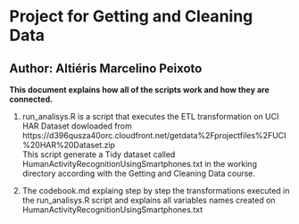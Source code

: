 Project for Getting and Cleaning Data
========================================================

Author: Altiéris Marcelino Peixoto
--------------

**This document explains how all of the scripts work and how they are connected.**  


1. run_analisys.R is a script that executes the ETL transformation on UCI HAR Dataset dowloaded from 
https://d396qusza40orc.cloudfront.net/getdata%2Fprojectfiles%2FUCI%20HAR%20Dataset.zip  
  This script generate a Tidy dataset called HumanActivityRecognitionUsingSmartphones.txt in the working directory
  according with the Getting and Cleaning Data course.
  
2. The codebook.md explaing step by step the transformations executed in the run_analisys.R script and explains all variables names created on 
HumanActivityRecognitionUsingSmartphones.txt 



